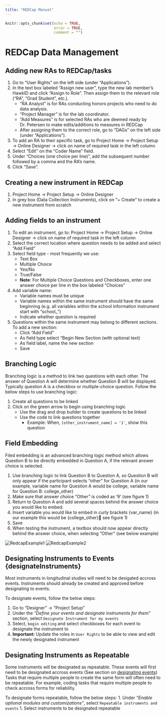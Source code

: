 ```yaml
---
title: "REDCap Manual"
---
```


```r
knitr::opts_chunk$set(echo = TRUE,
                      error = TRUE,
                      comment = "")
```

# REDCap Data Management

## Adding new RAs to REDCap/tasks

1.  Go to "User Rights" on the left side (under "Applications").
1. In the text box labeled "Assign new user", type the new lab member's HawkID and click "Assign to Role".  Then assign them to the relevant role ("RA", "Grad Student", etc.).
   - "RA Analyst" is for RAs conducting honors projects who need to do data analysis.
   - "Project Manager" is for the lab coordinator.
   - "Add Measures" is for selected RAs who are deemed ready by Dr. Petersen to make edits/additions to measures in REDCap
   - After assigning them to the correct role, go to "DAGs" on the left side (under "Applications").
1.  To add an RA to their specific task, go to Project Home →   Project Setup → Online Designer →  click on name of required task in the left column
1. Select “Edit” on the “Coder Name” field. 
1. Under “Choices (one choice per line)”, add the subsequent number followed by a comma and the RA’s name.
1. Click “Save”.

## Creating a new instrument in REDCap

1. Project Home → Project Setup → Online Designer
1. In grey box (Data Collection Instruments), click on “+ Create” to create a new instrument from scratch

## Adding fields to an instrument

1. To edit an instrument, go to: Project Home → Project Setup → Online Designer → click on name of required task in the left column
1. Select the correct location where question needs to be added and select “Add Field”
1. Select field type - most frequently we use:
   - Text Box
   - Multiple Choice
   - Yes/No
   - True/False
   - **Note**: For Multiple Choice Questions and Checkboxes, enter one answer choice per line in the box labeled "Choices" 
1. Add variable name:
   - Variable names must be unique
   - Variable names within the same instrument should have the same beginning (e.g. all variables within the school information instrument start with “school_”)
   - Indicate whether question is required
1. Questions within the same instrument may belong to different sections. To add a new section: 
   - Click “Add Field”
   - As field type select “Begin New Section (with optional text)
   - As field label, name the new section
   - Save


## Branching Logic
Branching logic is a method to link two questions with each other. The answer of Question A will determine whether Question B will be displayed. Typically question A is a checkbox or multiple-choice question. Follow the below steps to use branching logic: 

1. Create all questions to be linked
1. Click on the green arrow to begin using branching logic
   - Use the drag and drop builder to create questions to be linked
   - Use the code to link questions together
      - Example: When, `[other_instrument_name] = '1'`, show this question

## Field Embedding

Filed embedding is an advanced branching logic method which allows Question B to be directly embedded in Question A, if the relevant answer choice is selected. 

1. Use branching logic to link Question B to Question A, so Question B will only appear if the participant selects “other” for Question A 
(in our example, variable name for Question A would be college, variable name for Question B: college_other)
1. 	Make sure that answer choice “Other” is coded as ‘9’ (see figure 1)
1.	Return to Question A and add several spaces behind the answer choice you would like to embed.
1. Insert variable you would like to embed in curly brackets {var_name} (in our example this would be {college_other} see figure 1)
1. Save
1. When testing the instrument, a textbox should now appear directly behind the answer choice, when selecting “Other” (see below example) 

![RedcapExample1](images/redcapExample1.png)
![RedcapExample2](images/redcapExample2.png)

## Designating Instruments to Events {designateInstruments}

Most instruments in longitudinal studies will need to be desigated accross events. 
Instruments should already be created and approved before designating to events. 

To designate events, follow the below steps: 

1. Go to "Designer" → "Project Setup" 
1. Under the *"Define your events and designate instruments for them"* section, select `Designate Instrument for my events`
1. Select, `begin editing` and select checkboxes for each event to designate the instrument to
1. **Important:** Update the roles in `User Rights` to be able to view and edit the newly designated instrument

## Designating Instruments as Repeatable

Some instruments will be designated as repeatable. These events will first need to be designated accross events (See section on  [designating events](#designateInstruments)) 
Tasks that require multiple people to create the same form will often need to be repeatable. For example, coding tasks that require multiple people to check accross forms for reliability. 

To designate forms repeatable, follow the below steps: 
1. Under *"Enable optional modules and customizations"*, select ` Repeatable instruments and events`
1. Select instruments to be designated repeatable